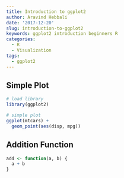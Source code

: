 ```yaml
---
title: Introduction to ggplot2
author: Aravind Hebbali
date: '2017-12-20'
slug: introduction-to-ggplot2
keywords: ggplot2 introduction beginners R
categories:
  - R
  - Visualization
tags:
  - ggplot2
---
```


## Simple Plot

```r
# load library
library(ggplot2)
```


```r
# simple plot
ggplot(mtcars) +
  geom_point(aes(disp, mpg))
```

## Addition Function

```r
add <- function(a, b) {
  a + b
}
```

